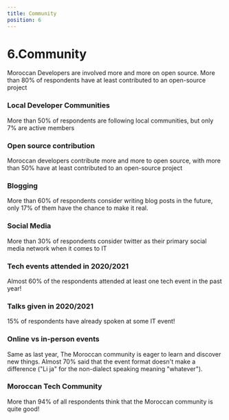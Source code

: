 ```yaml
---
title: Community
position: 6
---
```


# 6.Community

Moroccan Developers are involved more and more on open source. More than 80% of respondents have at least contributed to an open-source project

### Local Developer Communities

More than 50% of respondents are following local communities, but only 7% are active members

<Chart id="community-q-0" title={false} />

### Open source contribution

Moroccan developers contribute more and more to open source, with more than 50% have at least contributed to an open-source project

<Chart id="community-q-1" title={false} />

### Blogging

More than 60% of respondents consider writing blog posts in the future, only 17% of them have the chance to make it real.

<Chart id="community-q-2" title={false} />

### Social Media

More than 30% of respondents consider twitter as their primary social media network when it comes to IT

<Chart id="community-q-3" title={false} />

### Tech events attended in 2020/2021

Almost 60% of the respondents attended at least one tech event in the past year!

<Chart id="community-q-4" title={false} />

### Talks given in 2020/2021

15% of respondents have already spoken at some IT event!

<Chart id="community-q-5" title={false} />

### Online vs in-person events

Same as last year, The Moroccan community is eager to learn and discover new things. Almost 70% said that the event format doesn't make a difference ("Li ja" for the non-dialect speaking meaning "whatever").

<Chart id="community-q-6" title={false} />

### Moroccan Tech Community

More than 94% of all respondents think that the Moroccan community is quite good!

<Chart id="community-q-7" title={false} />
